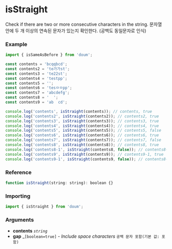
<Meta title="Etc/isStraight" />

# isStraight

Check if there are two or more consecutive characters in the string.
문자열 안에 두 개 이상의 연속된 문자가 있는지 확인한다. (공백도 동일문자로 인식)

### Example

```js
import { isSameAsBefore } from 'doum';

const contents = 'bcqqbcd';
const contents2 = 'te가가st';
const contents3 = 'te22st';
const contents4 = 'testpp';
const contents5 = '';
const contents6 = 'tesㅁㅁpp';
const contents7 = 'abcdefg';
const contents8 = '  ';
const contents9 = 'ab  cd';

console.log('contents', isStraight(contents)); // contents, true
console.log('contents2', isStraight(contents2)); // contents2, true
console.log('contents3', isStraight(contents3)); // contents3, true
console.log('contents4', isStraight(contents4)); // contents4, true
console.log('contents5', isStraight(contents5)); // contents5, false
console.log('contents6', isStraight(contents6)); // contents6, true
console.log('contents7', isStraight(contents7)); // contents7, false
console.log('contents8', isStraight(contents8)); // contents8, true
console.log('contents8-1', isStraight(contents8, false)); // contents8-1, false
console.log('contents9', isStraight(contents9)); // contents9-1, true
console.log('contents9-1', isStraight(contents9, false)); // contents8-1, false
```

### Reference

```js
function isStraight(string: string): boolean {}
```

### Importing

```js
import { isStraight } from 'doum';
```

### Arguments

- **contents** _`string`_
- **gap** \_`[boolean=true]` _- Include space characters_ `공백 문자 포함(기본 값: 포함)`
